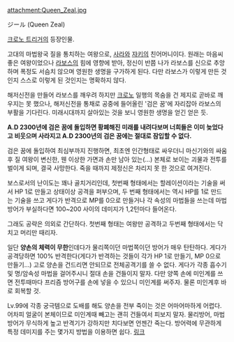 attachment:Queen_Zeal.jpg

ジール (Queen Zeal)

[[크로노 트리거]]의 등장인물. 

고대의 마법왕국 질을 통치하는 여왕으로, [[사라]]와 [[쟈키]]의 친어머니이다. 원래는 마음씨 좋은 여왕이었으나 [[라보스]]의 힘에 영향에 받아, 정신이 반쯤 나가 라보스를 신으로 추앙하며 폭정도 서슴치 않으며 영원한 생명을 구가하게 된다. 다만 라보스가 이렇게 만든 것인지 스스로 이렇게 된 것인지는 명확하지 않다.

해저신전을 만들어 라보스를 깨우려 하지만 [[크로노]] 일행의 목숨을 건 제지로 곧바로 깨우지는 못 했으나, 해저신전을 통채로 공중에 들어올린 '검은 꿈'에 자리잡아 라보스의 부활을 기다린다. 미래시대까지 살아있는 것을 보니 영원한 생명을 얻긴 얻은 듯.

'''A.D 2300년에 검은 꿈에 돌입하면 황폐해진 미래를 내려다보며 너희들은 이미 늦었다고 비웃으며 사라지고 A.D 2300년의 검은 꿈에는 절대로 잠입할 수 없다.'''

검은 꿈에 돌입하여 최심부까지 진행하면, 최초엔 인간형태로 싸우더니 마신기와의 싸움 후 질 여왕이 변신한, 웬 이상한 가면과 손만 남아 있는(...) 본체로 보이는 괴물과 전투를 벌이게 되며, 결국 사망한다. 죽을 때까지 제정신은 차리지 못 한 것으로 여겨진다.

보스로서의 난이도는 꽤나 골치거리인데, 첫번째 형태에서는 할레이션이라는 기술을 써서 HP 1로 만들고 상태이상 공격을 퍼부으며, 두 번째 형태에서는 역시 HP를 1로 만드는 기술을 쓰고 게다가 반격으로 MP를 0으로 만들거나 각 속성의 마법들을 쓰는데 마법방어가 부실하다면 100~200 사이의 데미지가 1,2턴마다 들어온다.

그래도 공략은 의외로 간단하다. 첫번째 형태는 여왕만 공격하고 두번째 형태에서는 닥치고 머리만 때리자.

일단 '''양손의 체력이 무한'''인데다가 물리쪽이던 마법쪽이던 방어가 매우 탄탄하다. 게다가 공격당하면 100% 반격한다(게다가 반격하는 것들이 각가 HP 1로 만들기, MP 0으로 만들기...) 고로 양손을 건드리면 안되므로 전체공격기를 쓸 수 없다. 게다가 각종 흡수기 및 명/암속성 마법을 걸어주시니 절대 손을 건들이지 말자. 다만 양쪽 손에 미인계를 쓰면 전투때마다 프리즘 방어구를 손에 넣을 수 있으니 미인계를 써주자. 물론 미인계후 바로 회복할 것.

Lv.99에 각종 궁극템으로 도배를 해도 양손을 전부 죽이는 것은 어마어마하게 어렵다. 어차피 얼굴이 본체이므로 미인계때 빼고는 괜히 건들여서 피보지 말자. 물리방어, 마법방어가 무식하게 높고 반격기가 강하지만 치다보면 언젠간 죽는다. 방어력에 무관하게 특정 데미지를 주는 몇가지 방법을 이용하면 쉽다. [http://bbs2.ruliweb.daum.net/gaia/do/ruliweb/default/read?bbsId=G004&articleId=190460&itemId=496 링크] 
